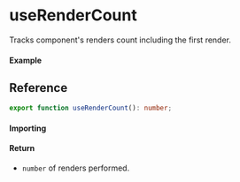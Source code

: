 
<Meta title="State/useRenderCount" component={Example}/>

# useRenderCount

Tracks component's renders count including the first render.

#### Example

<Canvas>
    <Story story={Example} inline/>
</Canvas>

## Reference

```ts
export function useRenderCount(): number;
```

#### Importing

<ImportPath/>

#### Return

- `number` of renders performed.
